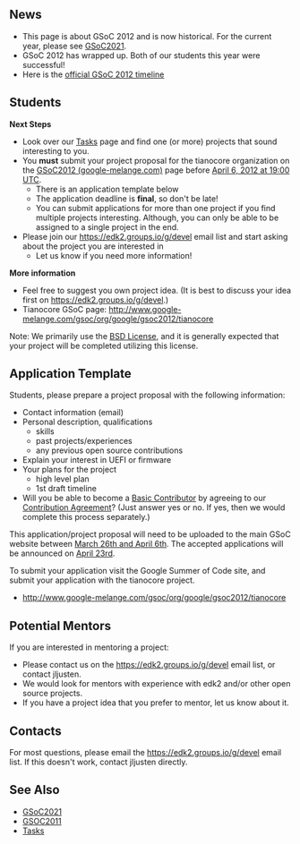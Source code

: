 ==News==
* This page is about GSoC 2012 and is now historical. For the current year, please see [[GSoC2021]].
* GSoC 2012 has wrapped up. Both of our students this year were successful!
* Here is the [http://www.google-melange.com/gsoc/events/google/gsoc2012 official GSoC 2012 timeline]

==Students==
'''Next Steps'''
* Look over our [[Tasks]] page and find one (or more) projects that sound interesting to you.
* You '''must''' submit your project proposal for the tianocore organization on the [http://www.google-melange.com/gsoc/homepage/google/gsoc2012 GSoC2012 (google-melange.com)] page before [http://www.google-melange.com/gsoc/events/google/gsoc2012 April 6, 2012 at 19:00 UTC].
** There is an application template below
** The application deadline is '''final''', so don't be late!
** You can submit applications for more than one project if you find multiple projects interesting. Although, you can only be able to be assigned to a single project in the end.
* Please join our [[edk2-devel|https://edk2.groups.io/g/devel]] email list and start asking about the project you are interested in
** Let us know if you need more information!

'''More information'''
* Feel free to suggest you own project idea.  (It is best to discuss your idea first on [[edk2-devel|https://edk2.groups.io/g/devel]].)
* Tianocore GSoC page: http://www.google-melange.com/gsoc/org/google/gsoc2012/tianocore

Note: We primarily use the [[BSD License]], and it is generally expected that your project will be completed utilizing this license.

==Application Template==

Students, please prepare a project proposal with the following information:
* Contact information (email)
* Personal description, qualifications
** skills
** past projects/experiences
** any previous open source contributions
* Explain your interest in UEFI or firmware
* Your plans for the project 
** high level plan
** 1st draft timeline
* Will you be able to become a [[Member Types#Basic Contributor|Basic Contributor]] by agreeing to our [[Contribution Agreement]]?  (Just answer yes or no.  If yes, then we would complete this process separately.)

This application/project proposal will need to be uploaded to the main GSoC website between [http://www.google-melange.com/gsoc/events/google/gsoc2012 March 26th and April 6th].  The accepted applications will be announced on [http://www.google-melange.com/gsoc/events/google/gsoc2012 April 23rd].

To submit your application visit the Google Summer of Code site, and submit your application with the tianocore project.
* http://www.google-melange.com/gsoc/org/google/gsoc2012/tianocore

==Potential Mentors==
If you are interested in mentoring a project:
* Please contact us on the [[edk2-devel|https://edk2.groups.io/g/devel]] email list, or contact jljusten.
* We would look for mentors with experience with edk2 and/or other open source projects.
* If you have a project idea that you prefer to mentor, let us know about it.
<!--
To become a mentor for our project:
* Visit http://www.google-melange.com/gsoc/request/google/gsoc2012/tianocore
** Please only request to be a member after you've discussed it with jljusten.
-->

==Contacts==
For most questions, please email the [[edk2-devel|https://edk2.groups.io/g/devel]] email list.  If this doesn't work, contact jljusten directly.

==See Also==
* [[GSoC2021]]
* [[GSOC2011]]
* [[Tasks]]

<!--

--><!--==Students==--><!--

--><!--===Getting Started===--><!--
For GSoC2011 Google has posted some useful
[http://google-opensource.blogspot.com/2011/03/dos-and-donts-of-google-summer-of-code.html DOs and DON'Ts for students].

Aside from Google's recommendations, here are some things you should look over before starting the main work on your project:
# Review our [[Code Style]]
#* Including the parts about commit messages and commit partitioning.
# (Optional) Complete the process to become a [[Member Types#Basic Contributor|Basic Contributor]] if you'd like to be able to contribute code into our edk2 tree.
# Determine where you are going to initially host your code
#* Your mentor will want to see progress on your project every few days, and this will be much easier in a separate project
#* Determine which source control system you will use.  Subversion would be a good first choice.  Git could be an options as well.  (You'll want to include your mentor in this choice.)
#* Some code hosting options: [http://code.google.com/hosting google], [http://sourceforge.net sourceforge], [https://github.com/ github]

--><!--===Working on the Project===--><!--
Here are some recommendations for use during the summer while working on your project:
# [http://www.google.com/search?q=commit+early+commit+often Commit early, commit often]
#* Besides being a good practice in general, this will allow your mentor to see your progress.
#* Proper [[Commit Partitioning]] can allow you to check in changes up to several per day.
# Ask questions earlier rather than later.
#* Use the [[edk2-devel|https://edk2.groups.io/g/devel]] list first, and your mentor second.  You should interact with our community as much as possible.
#* Questions are good.  Perhaps it'll point out some documentation that we need for our community.
# Create a timeline with some intermediate goals for your project.
#* Discuss the situation with your mentor if you need to adjust your goals.
# Don't copy source code, except from the main [http://www.tianocore.org/edk2/ EDK II] tree.
#* If you think some BSD licensed code from another project is required, make sure you discuss it with your mentor and jljusten.
# If you have an issue, and your mentor is not able to help you, then contact jljusten.

--><!--==Mentors==--><!--
# Be sure to look over Google's [http://google-opensource.blogspot.com/2011/04/dos-and-donts-of-google-summer-of-code_21.html DOs and DON'Ts for mentors].
# Review the student section above
# Monitor your students work in their source repository
#* If you are not seeing regular updates, make sure your student is not getting into trouble
#* You should be in communication with your student, or seeing good results in their source repository at least every few days (at a minimum).
# If you have an issue, please contact jljusten.

-->

<!-- [[Category:GSoC]] -->